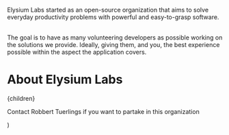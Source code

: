 
Elysium Labs started as an open-source organization that aims to solve everyday productivity problems with powerful and easy-to-grasp software.

<br />
The goal is to have as many volunteering developers as possible working on the solutions
we provide. Ideally, giving them, and you, the best experience possible within the
aspect the application covers.

  <Layout>
    <div className="max-w-7xl w-full mx-auto flex flex-col items-center">
            <h1>About Elysium Labs</h1>
      <div className="max-w-prose my-10">
      {children}
      </div>
    <div className="max-w-prose mt-20">
      <p>Contact Robbert Tuerlings if you want to partake in this organization</p>
      </div>
    </div>
  </Layout>

)
